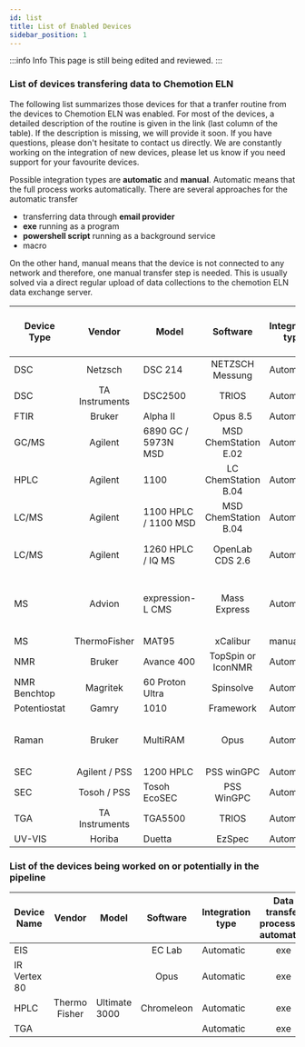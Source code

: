 ```yaml
---
id: list
title: List of Enabled Devices
sidebar_position: 1
---
```


:::info Info
This page is still being edited and reviewed.
:::

### List of devices transfering data to Chemotion ELN

The following list summarizes those devices for that a tranfer routine from the devices to Chemotion ELN was enabled.
For most of the devices, a detailed description of the routine is given in the link (last column of the table). If the
description is missing, we will provide it soon. If you have questions, please don't hesitate to contact us directly. We
are constantly working on the integration of new devices, please let us know if you need support for your favourite
devices.

Possible integration types are **automatic** and **manual**. Automatic means that the full process works automatically.
There are several approaches for the automatic transfer

- transferring data through **email provider**
- **exe** running as a program
- **powershell script** running as a background service
- macro

On the other hand, manual means that the device is not connected to any network and therefore, one manual transfer step is needed. This is
usually solved via a direct regular upload of data collections to the chemotion ELN data exchange server.

| Device Type  |     Vendor     | Model                |       Software       | Integration type | Data transfer process (if automatic)  | link to details                                       |
| ------------ | :------------: | -------------------- | :------------------: | ---------------- | :-----------------------------------: | ----------------------------------------------------- |
| DSC          |    Netzsch     | DSC 214              |   NETZSCH Messung    | Automatic        |                  exe                  | [link](/docs/eln/devices/devices_low_temperature_dsc) |
| DSC          | TA Instruments | DSC2500              |        TRIOS         | Automatic        |                  exe                  | [link](/docs/eln/devices/devices_low_temperature_dsc) |
| FTIR         |     Bruker     | Alpha II             |       Opus 8.5       | Automatic        |                  exe                  | [link](/docs/eln/devices/devices_ir)                  |
| GC/MS        |    Agilent     | 6890 GC / 5973N MSD  | MSD ChemStation E.02 | Automatic        |           ChemStation Macro           | link                                                  |
| HPLC         |    Agilent     | 1100                 | LC ChemStation B.04  | Automatic        |           ChemStation Macro           | link                                                  |
| LC/MS        |    Agilent     | 1100 HPLC / 1100 MSD | MSD ChemStation B.04 | Automatic        |           ChemStation Macro           | link                                                  |
| LC/MS        |    Agilent     | 1260 HPLC / IQ MS    |   OpenLab CDS 2.6    | Automatic        |         Post Processing + exe         | link                                                  |
| MS           |     Advion     | expression-L CMS     |     Mass Express     | Automatic        | Advion conversion + Powershell Script | link                                                  |
| MS           |  ThermoFisher  | MAT95                |       xCalibur       | manual           |                                       | link                                                  |
| NMR          |     Bruker     | Avance 400           |  TopSpin or IconNMR  | Automatic        |                 email                 | [link](/docs/eln/devices_nmr)                         |
| NMR Benchtop |    Magritek    | 60 Proton Ultra      |      Spinsolve       | Automatic        |           Powershell script           | [link](/docs/eln/devices/devices_nmr_magritek)        |
| Potentiostat |     Gamry      | 1010                 |      Framework       | Automatic        |                  exe                  | link                                                  |
| Raman        |     Bruker     | MultiRAM             |         Opus         | Automatic        |    OPUS Macro + Powershell script     | link                                                  |
| SEC          | Agilent / PSS  | 1200 HPLC            |      PSS winGPC      | Automatic        |                  exe                  | [link](/docs/eln/devices/devices_sec)                 |
| SEC          |  Tosoh / PSS   | Tosoh EcoSEC         |      PSS WinGPC      | Automatic        |                  exe                  | [link](/docs/eln/devices/devices_sec)                 |
| TGA          | TA Instruments | TGA5500              |        TRIOS         | Automatic        |                  exe                  | link                                                  |
| UV-VIS       |     Horiba     | Duetta               |        EzSpec        | Automatic        |                  exe                  | link                                                  |

### List of the devices being worked on or potentially in the pipeline

| Device Name  |    Vendor     | Model         |  Software  | Integration type | Data transfer process (if automatic) |
| ------------ | :-----------: | ------------- | :--------: | ---------------- | :----------------------------------: |
| EIS          |               |               |   EC Lab   | Automatic        |                 exe                  |
| IR Vertex 80 |               |               |    Opus    | Automatic        |                 exe                  |
| HPLC         | Thermo Fisher | Ultimate 3000 | Chromeleon | Automatic        |                 exe                  |
| TGA          |               |               |            | Automatic        |                 exe                  |
